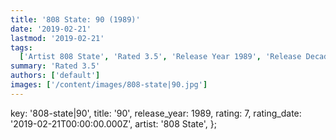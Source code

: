 ```yaml
---
title: '808 State: 90 (1989)'
date: '2019-02-21'
lastmod: '2019-02-21'
tags:
  ['Artist 808 State', 'Rated 3.5', 'Release Year 1989', 'Release Decade 1980']
summary: 'Rated 3.5'
authors: ['default']
images: ['/content/images/808-state|90.jpg']
---
```


  key: '808-state|90',
  title: '90',
  release_year: 1989,
  rating: 7,
  rating_date: '2019-02-21T00:00:00.000Z',
  artist: '808 State',
};

<MusicRating data={data} />
